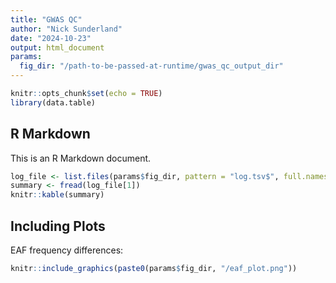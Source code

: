 ```yaml
---
title: "GWAS QC"
author: "Nick Sunderland"
date: "2024-10-23"
output: html_document
params:
  fig_dir: "/path-to-be-passed-at-runtime/gwas_qc_output_dir"
---
```


```r
knitr::opts_chunk$set(echo = TRUE)
library(data.table)
```
  
## R Markdown

This is an R Markdown document.

```r
log_file <- list.files(params$fig_dir, pattern = "log.tsv$", full.names = TRUE)
summary <- fread(log_file[1])
knitr::kable(summary)
```

## Including Plots

EAF frequency differences:

```r
knitr::include_graphics(paste0(params$fig_dir, "/eaf_plot.png"))
```
